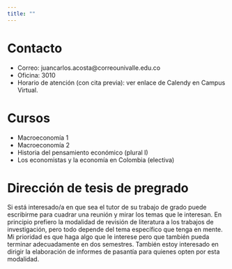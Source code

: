 ```yaml
---
title: ""
---
```


<!-- - [Introducción relámpago a *R Markdown*](IntroRMD.html). -->

# Contacto
- Correo: juancarlos.acosta@correounivalle.edu.co
- Oficina: 3010
- Horario de atención (con cita previa): ver enlace de Calendy en Campus Virtual.
<!-- https://calendly.com/juan-acosta-univalle/atencionjacosta -->

# Cursos
- Macroeconomía 1
- Macroeconomía 2
- Historia del pensamiento económico (plural I)
- Los economistas y la economía en Colombia (electiva)


# Dirección de tesis de pregrado
Si está interesado/a en que sea el tutor de su trabajo de grado puede escribirme para cuadrar una reunión y mirar los temas que le interesan. En principio prefiero la modalidad de revisión de literatura a los trabajos de investigación, pero todo depende del tema específico que tenga en mente. Mi prioridad es que haga algo que le interese pero que también pueda terminar adecuadamente en dos semestres. También estoy interesado en dirigir la elaboración de informes de pasantía para quienes opten por esta modalidad.

